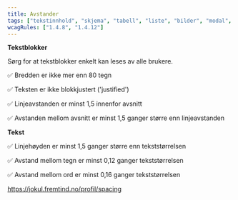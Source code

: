 ```yaml
---
title: Avstander
tags: ["tekstinnhold", "skjema", "tabell", "liste", "bilder", "modal", "innlogging", "navigasjon", "animasjon"]
wcagRules: ["1.4.8", "1.4.12"]
---
```


**Tekstblokker**

Sørg for at tekstblokker enkelt kan leses av alle brukere.

✅ Bredden er ikke mer enn 80 tegn

✅ Teksten er ikke blokkjustert ('justified')

✅ Linjeavstanden er minst 1,5 innenfor avsnitt

✅ Avstanden mellom avsnitt er minst 1,5 ganger større enn linjeavstanden

**Tekst**

✅ Linjehøyden er minst 1,5 ganger større enn tekststørrelsen

✅ Avstand mellom tegn er minst 0,12 ganger tekststørrelsen

✅ Avstand mellom ord er minst 0,16 ganger tekststørrelsen

https://jokul.fremtind.no/profil/spacing
